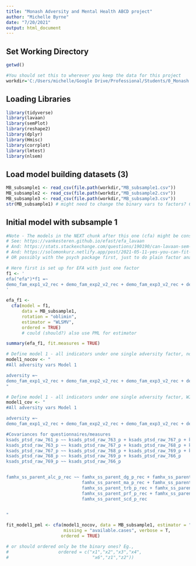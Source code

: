 ```yaml
---
title: "Monash Adversity and Mental Health ABCD project"
author: "Michelle Byrne"
date: "7/20/2021"
output: html_document
---
```


## Set Working Directory
```r
getwd()

#You should set this to wherever you keep the data for this project 
workdir='C:/Users/michelle/Google Drive/Professional/Students/0_Monash Students/Chrysa Tsiapas/' 
```

## Loading Libraries

```r
library(tidyverse)
library(lavaan)
library(semPlot)
library(reshape2)
library(dplyr)
library(Hmisc)
library(corrplot)
library(lmtest)
library(nlsem)
```

## Load model building datasets (3)
```r
MB_subsample1 <- read_csv(file.path(workdir,"MB_subsample1.csv"))
MB_subsample2 <- read_csv(file.path(workdir,"MB_subsample2.csv"))
MB_subsample3 <- read_csv(file.path(workdir,"MB_subsample3.csv"))
str(MB_subsample1) # might need to change the binary vars to factors? Check what lavaan needs
```

## Initial model with subsample 1
```r
#Note - The models in the NEXT chunk after this one (cfa) might be considered CFA if we're trying to fit all indicators onto one predefined adversity var. We may need to set up an EFA beforehand a bit differently, as in this chunk.
# See: https://vankesteren.github.io/efast/efa_lavaan 
# And: https://stats.stackexchange.com/questions/190190/can-lavaan-sem-cfa-be-used-to-do-factor-analysis-like-factanal-efa
# And: https://solomonkurz.netlify.app/post/2021-05-11-yes-you-can-fit-an-exploratory-factor-analysis-with-lavaan/
# OR possibly with the psych package first, just to do plain factor analysis (so don't constrain/pre-decide the number of factors?)

# Here first is set up for EFA with just one factor
f1 <- '
efa("efa")*f1 =~ 
demo_fam_exp1_v2_rec + demo_fam_exp2_v2_rec + demo_fam_exp3_v2_rec + demo_fam_exp4_v2_rec + demo_fam_exp5_v2_rec + demo_fam_exp6_v2_rec + demo_fam_exp7_v2_rec + 	famhx_ss_parent_alc_p_rec + famhx_ss_parent_dg_p_rec + famhx_ss_parent_dprs_p_rec + 	famhx_ss_parent_ma_p_rec + famhx_ss_parent_vs_p_rec + famhx_ss_parent_trb_p_rec + famhx_ss_parent_nrv_p_rec + famhx_ss_parent_prf_p_rec + famhx_ss_parent_hspd_p_rec + 	famhx_ss_parent_scd_p_rec + ple_died_p_bad + ple_injured_p_bad + ple_crime_p_bad + 	ple_friend_p_bad + ple_friend_injur_p_bad + ple_financial_p_bad + ple_sud_p_bad + 	ple_ill_p_bad + ple_injur_p_bad + ple_argue_p_bad + ple_job_p_bad + ple_away_p_bad + 	ple_arrest_p_bad + ple_friend_died_p_bad + ple_mh_p_bad + ple_sib_p_bad + ple_victim_p_bad + ple_separ_p_bad + ple_law_p_bad + ple_school_p_bad + ple_move_p_bad + ple_jail_p_bad + 	ple_step_p_bad + ple_new_job_p_bad + ple_new_sib_p_bad + ple_died_y_bad + ple_injured_y_bad + ple_crime_y_bad + ple_friend_y_bad + ple_friend_injur_y_bad + ple_financial_y_bad + 	ple_sud_y_bad + ple_ill_y_bad + ple_injur_y_bad + ple_argue_y_bad + ple_job_y_bad + 	ple_away_y_bad + ple_arrest_y_bad + ple_friend_died_y_bad + ple_mh_y_bad + ple_sib_y_bad + 	ple_victim_y_bad + ple_separ_y_bad + ple_law_y_bad + ple_school_y_bad + ple_move_y_bad + 	ple_jail_y_bad + ple_step_y_bad + ple_new_job_y_bad + ple_new_sib_y_bad + ksads_ptsd_raw_761_p + ksads_ptsd_raw_763_p + ksads_ptsd_raw_766_p + ksads_ptsd_raw_767_p + ksads_ptsd_raw_768_p + ksads_ptsd_raw_769_p + asr_scr_totprob_t_z + fes_p_ss_fc_z + fes_y_ss_fc_z + crpbi_y_ss_parent_rev_z + crpbi_y_ss_caregiver_rev_z + pmq_y_ss_mean_rev_z + srpf_y_ss_ses_rev_Z + nsc_p_ss_mean_3_items_rev_Z + neighborhood_crime_y_rev_Z + 	demo_comb_income_v2_rec_rev_Z
'

efa_f1 <- 
  cfa(model = f1,
      data = MB_subsample1,
      rotation = "oblimin",
      estimator = "WLSMV",
      ordered = TRUE)
      # could (should?) also use PML for estimator

summary(efa_f1, fit.measures = TRUE)
```                   

```r
# Define model 1 - all indicators under one single adversity factor, no covariances
model1_nocov <- "
#All adversity vars Model 1

adversity =~ 
demo_fam_exp1_v2_rec + demo_fam_exp2_v2_rec + demo_fam_exp3_v2_rec + demo_fam_exp4_v2_rec + demo_fam_exp5_v2_rec + demo_fam_exp6_v2_rec + demo_fam_exp7_v2_rec + 	famhx_ss_parent_alc_p_rec + famhx_ss_parent_dg_p_rec + famhx_ss_parent_dprs_p_rec + 	famhx_ss_parent_ma_p_rec + famhx_ss_parent_vs_p_rec + famhx_ss_parent_trb_p_rec + 	famhx_ss_parent_nrv_p_rec + famhx_ss_parent_prf_p_rec + famhx_ss_parent_hspd_p_rec + 	famhx_ss_parent_scd_p_rec + ple_died_p_bad + ple_injured_p_bad + ple_crime_p_bad + 	ple_friend_p_bad + ple_friend_injur_p_bad + ple_financial_p_bad + ple_sud_p_bad + 	ple_ill_p_bad + ple_injur_p_bad + ple_argue_p_bad + ple_job_p_bad + ple_away_p_bad + 	ple_arrest_p_bad + ple_friend_died_p_bad + ple_mh_p_bad + ple_sib_p_bad + ple_victim_p_bad + ple_separ_p_bad + ple_law_p_bad + ple_school_p_bad + ple_move_p_bad + ple_jail_p_bad + 	ple_step_p_bad + ple_new_job_p_bad + ple_new_sib_p_bad + ple_died_y_bad + ple_injured_y_bad + ple_crime_y_bad + ple_friend_y_bad + ple_friend_injur_y_bad + ple_financial_y_bad + 	ple_sud_y_bad + ple_ill_y_bad + ple_injur_y_bad + ple_argue_y_bad + ple_job_y_bad + 	ple_away_y_bad + ple_arrest_y_bad + ple_friend_died_y_bad + ple_mh_y_bad + ple_sib_y_bad + 	ple_victim_y_bad + ple_separ_y_bad + ple_law_y_bad + ple_school_y_bad + ple_move_y_bad + 	ple_jail_y_bad + ple_step_y_bad + ple_new_job_y_bad + ple_new_sib_y_bad + ksads_ptsd_raw_761_p + ksads_ptsd_raw_763_p + ksads_ptsd_raw_766_p + ksads_ptsd_raw_767_p + ksads_ptsd_raw_768_p + ksads_ptsd_raw_769_p + asr_scr_totprob_t_z + fes_p_ss_fc_z + 	fes_y_ss_fc_z + crpbi_y_ss_parent_rev_z + crpbi_y_ss_caregiver_rev_z + pmq_y_ss_mean_rev_z + srpf_y_ss_ses_rev_Z + nsc_p_ss_mean_3_items_rev_Z + neighborhood_crime_y_rev_Z + 	demo_comb_income_v2_rec_rev_Z
"

# Define model 1 - all indicators under one single adversity factor, WITH covariances
model1_cov <- "
#All adversity vars Model 1

adversity =~ 
demo_fam_exp1_v2_rec + demo_fam_exp2_v2_rec + demo_fam_exp3_v2_rec + demo_fam_exp4_v2_rec + demo_fam_exp5_v2_rec + demo_fam_exp6_v2_rec + demo_fam_exp7_v2_rec + 	famhx_ss_parent_alc_p_rec + famhx_ss_parent_dg_p_rec + famhx_ss_parent_dprs_p_rec + 	famhx_ss_parent_ma_p_rec + famhx_ss_parent_vs_p_rec + famhx_ss_parent_trb_p_rec + 	famhx_ss_parent_nrv_p_rec + famhx_ss_parent_prf_p_rec + famhx_ss_parent_hspd_p_rec + 	famhx_ss_parent_scd_p_rec + ple_died_p_bad + ple_injured_p_bad + ple_crime_p_bad + 	ple_friend_p_bad + ple_friend_injur_p_bad + ple_financial_p_bad + ple_sud_p_bad + 	ple_ill_p_bad + ple_injur_p_bad + ple_argue_p_bad + ple_job_p_bad + ple_away_p_bad + 	ple_arrest_p_bad + ple_friend_died_p_bad + ple_mh_p_bad + ple_sib_p_bad + ple_victim_p_bad + ple_separ_p_bad + ple_law_p_bad + ple_school_p_bad + ple_move_p_bad + ple_jail_p_bad + 	ple_step_p_bad + ple_new_job_p_bad + ple_new_sib_p_bad + ple_died_y_bad + ple_injured_y_bad + ple_crime_y_bad + ple_friend_y_bad + ple_friend_injur_y_bad + ple_financial_y_bad + 	ple_sud_y_bad + ple_ill_y_bad + ple_injur_y_bad + ple_argue_y_bad + ple_job_y_bad + 	ple_away_y_bad + ple_arrest_y_bad + ple_friend_died_y_bad + ple_mh_y_bad + ple_sib_y_bad + 	ple_victim_y_bad + ple_separ_y_bad + ple_law_y_bad + ple_school_y_bad + ple_move_y_bad + 	ple_jail_y_bad + ple_step_y_bad + ple_new_job_y_bad + ple_new_sib_y_bad + ksads_ptsd_raw_761_p + ksads_ptsd_raw_763_p + ksads_ptsd_raw_766_p + ksads_ptsd_raw_767_p + ksads_ptsd_raw_768_p + ksads_ptsd_raw_769_p + asr_scr_totprob_t_z + fes_p_ss_fc_z + 	fes_y_ss_fc_z + crpbi_y_ss_parent_rev_z + crpbi_y_ss_caregiver_rev_z + pmq_y_ss_mean_rev_z + srpf_y_ss_ses_rev_Z + nsc_p_ss_mean_3_items_rev_Z + neighborhood_crime_y_rev_Z + 	demo_comb_income_v2_rec_rev_Z

#Covariances for questionnaires/measures
ksads_ptsd_raw_761_p ~~ ksads_ptsd_raw_763_p + ksads_ptsd_raw_767_p + ksads_ptsd_raw_768_p +  ksads_ptsd_raw_769_p + ksads_ptsd_raw_766_p
ksads_ptsd_raw_763_p ~~ ksads_ptsd_raw_767_p + ksads_ptsd_raw_768_p + ksads_ptsd_raw_769_p +  ksads_ptsd_raw_766_p
ksads_ptsd_raw_767_p ~~ ksads_ptsd_raw_768_p + ksads_ptsd_raw_769_p + ksads_ptsd_raw_766_p
ksads_ptsd_raw_768_p ~~ ksads_ptsd_raw_769_p + ksads_ptsd_raw_766_p
ksads_ptsd_raw_769_p ~~ ksads_ptsd_raw_766_p


famhx_ss_parent_alc_p_rec ~~ famhx_ss_parent_dg_p_rec + famhx_ss_parent_dprs_p_rec +    
                             famhx_ss_parent_ma_p_rec + famhx_ss_parent_vs_p_rec + 
                             famhx_ss_parent_trb_p_rec + famhx_ss_parent_nrv_p_rec + 
                             famhx_ss_parent_prf_p_rec + famhx_ss_parent_hspd_p_rec +
                             famhx_ss_parent_scd_p_rec


"

fit_model1_pml <- cfa(model1_nocov, data = MB_subsample1, estimator = "PML", 
                      missing = "available.cases", verbose = T,  
                     ordered = TRUE)

# or should ordered only be the binary ones? Eg.,
#                   ordered = c("x1","x2","x3","x4",
#                                "x6","z1","z2"))
```

